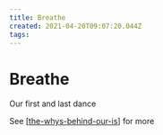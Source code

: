 ```yaml
---
title: Breathe
created: 2021-04-20T09:07:20.044Z
tags:
---
```


# Breathe

Our first and last dance

See [[the-whys-behind-our-is]] for more

[//begin]: # "Autogenerated link references for markdown compatibility"
[the-whys-behind-our-is]: the-whys-behind-our-is "The Whys Behind our Is"
[//end]: # "Autogenerated link references"
